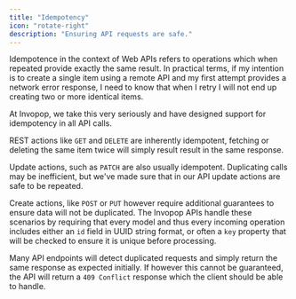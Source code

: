 ```yaml
---
title: "Idempotency"
icon: "rotate-right"
description: "Ensuring API requests are safe."
---
```


Idempotence in the context of Web APIs refers to operations which when repeated
provide exactly the same result. In practical terms, if my intention is to
create a single item using a remote API and my first attempt provides a network
error response, I need to know that when I retry I will not end up creating two
or more identical items.

At Invopop, we take this very seriously and have designed support for
idempotency in all API calls.

REST actions like `GET` and `DELETE` are inherently idempotent, fetching or
deleting the same item twice will simply result result in the same response.

Update actions, such as `PATCH` are also usually idempotent. Duplicating calls
may be inefficient, but we've made sure that in our API update actions are safe
to be repeated.

Create actions, like `POST` or `PUT` however require additional guarantees to
ensure data will not be duplicated. The Invopop APIs handle these scenarios by
requiring that every model and thus every incoming operation includes either an `id`
field in UUID string format, or often a `key` property that will be checked to ensure
it is unique before processing.

Many API endpoints will detect duplicated requests and simply return the same response
as expected initially. If however this cannot be guaranteed, the API will return a
`409 Conflict` response which the client should be able to handle.
